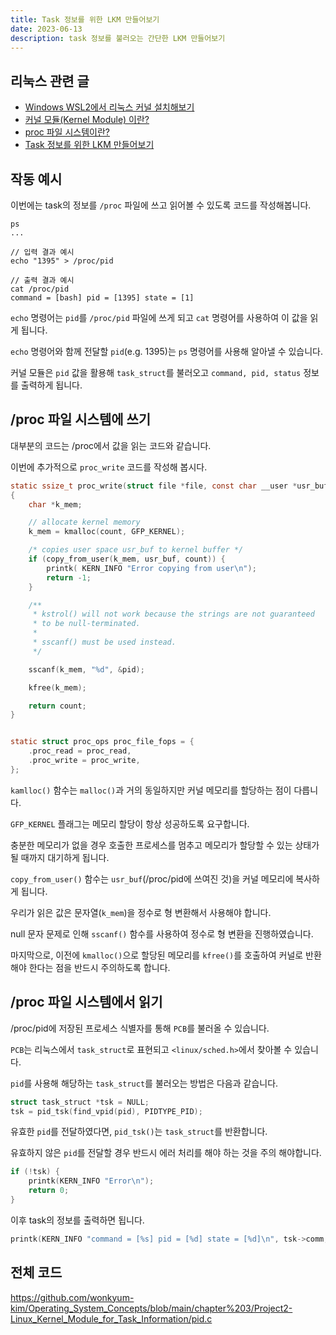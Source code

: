 ```yaml
---
title: Task 정보를 위한 LKM 만들어보기
date: 2023-06-13
description: task 정보를 불러오는 간단한 LKM 만들어보기
---
```


## 리눅스 관련 글

- [Windows WSL2에서 리눅스 커널 설치해보기](https://blog-gray-omega-81.vercel.app/blog/20230610-wsl-linux-kernel)
- [커널 모듈(Kernel Module) 이란?](https://blog-gray-omega-81.vercel.app/blog/20230611-what-is-kernel-module)
- [proc 파일 시스템이란?](https://blog-gray-omega-81.vercel.app/blog/20230612-what-is-proc)
- [Task 정보를 위한 LKM 만들어보기](https://blog-gray-omega-81.vercel.app/blog/20230613-LKM-for-task-information)

## 작동 예시

이번에는 task의 정보를 `/proc` 파일에 쓰고 읽어볼 수 있도록 코드를 작성해봅니다.

```shell
ps
...

// 입력 결과 예시
echo "1395" > /proc/pid

// 출력 결과 예시
cat /proc/pid
command = [bash] pid = [1395] state = [1]
```

`echo` 명령어는 `pid`를 `/proc/pid` 파일에 쓰게 되고 `cat` 명령어를 사용하여 이 값을 읽게 됩니다.

`echo` 명령어와 함께 전달할 `pid`(e.g. 1395)는 `ps` 명령어를 사용해 알아낼 수 있습니다.

커널 모듈은 `pid` 값을 활용해 `task_struct`를 불러오고 `command, pid, status` 정보를 출력하게 됩니다.

## /proc 파일 시스템에 쓰기

대부분의 코드는 /proc에서 값을 읽는 코드와 같습니다.

이번에 추가적으로 `proc_write` 코드를 작성해 봅시다.

```c
static ssize_t proc_write(struct file *file, const char __user *usr_buf, size_t count, loff_t *pos)
{
    char *k_mem;

    // allocate kernel memory
    k_mem = kmalloc(count, GFP_KERNEL);

    /* copies user space usr_buf to kernel buffer */
    if (copy_from_user(k_mem, usr_buf, count)) {
        printk( KERN_INFO "Error copying from user\n");
        return -1;
    }

    /**
     * kstrol() will not work because the strings are not guaranteed
     * to be null-terminated.
     *
     * sscanf() must be used instead.
     */

    sscanf(k_mem, "%d", &pid);

    kfree(k_mem);

    return count;
}


static struct proc_ops proc_file_fops = {
    .proc_read = proc_read,
    .proc_write = proc_write,
};
```

`kamlloc()` 함수는 `malloc()`과 거의 동일하지만 커널 메모리를 할당하는 점이 다릅니다.

`GFP_KERNEL` 플래그는 메모리 할당이 항상 성공하도록 요구합니다.

충분한 메모리가 없을 경우 호출한 프로세스를 멈추고 메모리가 할당할 수 있는 상태가 될 때까지 대기하게 됩니다.

`copy_from_user()` 함수는 `usr_buf`(/proc/pid에 쓰여진 것)을 커널 메모리에 복사하게 됩니다.

우리가 읽은 값은 문자열(`k_mem`)을 정수로 형 변환해서 사용해야 합니다.

null 문자 문제로 인해 `sscanf()` 함수를 사용하여 정수로 형 변환을 진행하였습니다.

마지막으로, 이전에 `kmalloc()`으로 할당된 메모리를 `kfree()`를 호출하여 커널로 반환해야 한다는 점을 반드시 주의하도록 합니다.

## /proc 파일 시스템에서 읽기

/proc/pid에 저장된 프로세스 식별자를 통해 `PCB`를 불러올 수 있습니다.

`PCB`는 리눅스에서 `task_struct`로 표현되고 `<linux/sched.h>`에서 찾아볼 수 있습니다.

`pid`를 사용해 해당하는 `task_struct`를 불러오는 방법은 다음과 같습니다.

```c
struct task_struct *tsk = NULL;
tsk = pid_tsk(find_vpid(pid), PIDTYPE_PID);
```

유효한 `pid`를 전달하였다면, `pid_tsk()`는 `task_struct`를 반환합니다.

유효하지 않은 `pid`를 전달할 경우 반드시 에러 처리를 해야 하는 것을 주의 해야합니다.

```c
if (!tsk) {
    printk(KERN_INFO "Error\n");
    return 0;
}
```

이후 task의 정보를 출력하면 됩니다.

```c
printk(KERN_INFO "command = [%s] pid = [%d] state = [%d]\n", tsk->comm, tsk->pid, tsk->__state
```

## 전체 코드

https://github.com/wonkyum-kim/Operating_System_Concepts/blob/main/chapter%203/Project2-Linux_Kernel_Module_for_Task_Information/pid.c
